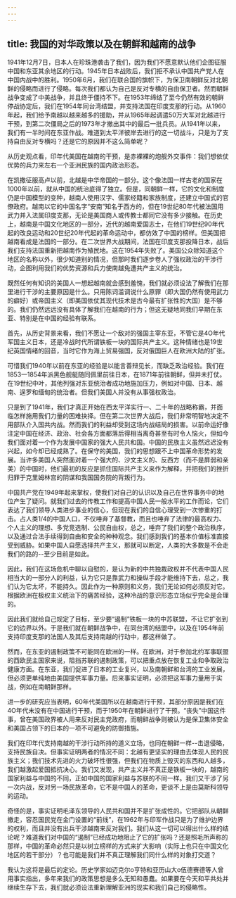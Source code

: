 ```yaml
---
---
---
```

title: 我国的对华政策以及在朝鲜和越南的战争
---



1941年12月7日，日本人在珍珠港袭击了我们，因为我们不愿意默认他们企图征服中国和东亚其余地区的行动。1945年日本战败后，我们拒不承认中国共产党人在中国内战中的胜利。1950年6月，我们在联合国的旗帜下，为保卫南朝鲜反对北朝鲜的侵略而进行了侵略。每次我们都认为自己是反对专横的自由保卫者。然而朝鲜战争变成了中美战争，并且终于僵持不下。在1953年缔结了至今仍然有效的朝鲜停战协定后，我们在1954年同台湾结盟，并支持法国在印度支那的行动。从1960年起，我们给予南越以越来越多的援助，并从1965年起调遣50万大军对北越进行干预，到第二次僵局之后的1973年才撤出其中的最后一批兵员。从1941年以来，我们有一半时间在东亚作战。难道到太平洋彼岸去进行的这一切战斗，只是为了支持自由反对专横吗？还是它的原因并不这么简单呢？

从历史观点看，印年代美国在越南的干预，是赤裸裸的炮舰外交事件：我们想依仗优势的兵力来左右一个亚洲民族的国内政治形态。

在凯撒征服高卢以前，北越是中华帝国的一部分。这个像法国一样古老的国家在1000年以前，就从中国的统治底得了独立。但是，同朝鲜一样，它的文化和制度仍是中国模型的变种，越南人使用汉字、儒家经籍和家族制度，还建立中国式的官僚政府。越南以它的中国名字“安南”知名于西方的，但在19世纪80年代被法国用武力并入法属印度支那，无论是美国商人或传教士都同它没有多少接触。在历史上，越南是中国文化地区的一部分，近代的越南爱国志士，在他们19世纪90年代起的改良运动和20世纪20年代起的革命运动中，都仿效了中国的榜样。但美国把越南看成是法国的一部分。在二次世界大战期间，法国在印度支那投降日本，战后我们支持法国重新把越南作为殖民地。这在1954年失败了。美国公众除知道这个地区的名称以外，很少知道别的情况，但那时我们逐步卷人了强权政治的干涉行动，企图利用我们的优势资源和兵力使南越免遭共产主义的统治。

既然任何有知识的美国人一想起越南就会感到羞愧，我们就必须设法了解我们在那里进行干涉的主要原因是什么。只用陈词滥调说什么原罪（即大国仍然有使用武力的癖好）或帝国主义（即美国依仗其现代技术是古今最有扩张性的大国）是不够的。我们仍然远远没有具体了解我们在越南的行为；但这无疑地同我们早期在东亚、特别是在中国的经验有联系。

首先，从历史背景来看，我们不愿让一个敌对的强国主宰东亚，不管它是4O年代军国主义日本，还是冷战时代所谓铁板一块的国际共产主义。这种情绪也是19世纪英国情绪的回音，当时它作为海上贸易强国，反对俄国巨人在欧洲大陆的扩张。

可惜我们1940年以前在东亚的经验是以能言善辩见长，而缺乏政治经验。我们在1853一1854年派黑色舰艇随同佩里前往日本，在1871年前往朝鲜，但并未打仗。在19世纪中叶，其他列强对东亚统治者成功地施加压力，例如对中国、日本、越南、逞罗和缅甸的统治者。但我们美国人并没有从事强权政治。

只是到了1941年，我们才真正开始在西太平洋实行一、二十年的战略称霸，并面临怎样施用我们力量的困难抉择。但在第二次世界大战后，我们非常明智地决定不用部队介入国共内战。然而我们的利益却受到这场内战结局的损害。以前命运好像注定中国在经济、政治、社会各方面都落后得相当离奇甚至有时令人恼火，但如今我们面对着一个作为发展中国家的强大人民共和国。中国的民族主义虽然迟迟没有兴起，如今却已经成熟了。在保守的美国，我们的思想跟不上中国革命形势的发展。当许多美国人突然面对着一个强大的、沙文主义的、反西方（而不是屏弱和亲美）的中国时，他们最初的反应是抓住国际共产主义来作为解释，并把我们的挫折归罪于克里姆林宫的阴谋和我国国务院的背叛行为。

中国共产党在1949年起来掌权，使我们对自己的认识以及自己在世界事务中的地位产生了疑问。就我们过去的传教工作和提高中国人民一般水平的工作而论，它们表达了我们领导人类进步事业的信心，但现在我们的自信心理受到一次惨重的打击。占人类1/4的中国人口，不仅唾弃了基督教，而且也唾弃了法律的最高权力、个人主义的理想、多党竞选制、公民自由权，总之，唾弃了我们的整个政治秩序，以及通过合法手续得到自由和安全的种种观念。我们感到我们的基本价值标准直接受到威胁。如果中国人自愿选择共产主义，那就可以断定，人类的大多数是不会走我们的路的--至少目前是如此。

因此，我们在这场危机中聊以自慰的，是认为新的中共独裁政权并不代表中国人民相当大的一部分人的利益，认为它只是靠武力和操纵手段才能维持下去，总之，我们认为它太坏，不能持久。因此作为一种原则和义务，我们无论如何必须反对它。根据欧洲在极权主义统治下的痛苦经验，这种冷战的意识形态立场似乎完全是合理的。

因此我们就给自己规定了目标，至少要“遏制”铁板一块的中苏联盟，不让它扩张到它的边界以外。于是我们就在朝鲜战争中，在同台湾的结盟中，以及在1954年前支持印度支那的法国人及其后支持南越的行动中，都这样做了。

然而，在东亚的遏制政策不可能同在欧洲的一样。在欧洲，对于参加北约军事联盟的西欧民主国家来说，阻挡苏联的遏制政策，可以把重点放在恢复工业和争取政治健康方面。在东亚，我们促进了日本的工业复兴，以及南朝鲜和台湾的工业发展，但必须更单纯地由美国提供军事力量。后来事实证明，必须把这军事力量用于实战，例如在南朝鲜那样。

进一步的研究应当表明，60年代美国所以在越南进行干预，其部分原因是我们在4O年代末没有在中国进行干预，而于1950年在朝鲜进行了干预。“丧失”中国这件事，曾在美国政界被人用来反对民主党政府，而朝鲜战争则被认为是保卫集体安全和美国占领下的日本的一项不可避免的防御措施。

我们在印年代支持南越的干涉行动所持的道义立场，也同在朝鲜一样--击退侵略，支持民族自决。但事实证明两者的情况不同：北越有更坚实的理由去体现人民的民族主义；我们技术先进的火力破坏性很强，但我们在物质上毁灭的东西和人越多，我们越激起爱国抵抗决心。我们又发现，共产主义并不真正是铁板一块的，越南的国家利益与中国的不同，正如中国的国家利益与苏联的不同一样。我们又干涉了另一次内战，反对另一场民族革命，它不是中国人的革命，更谈不上是由莫斯科领导的运动。

奇怪的是，事实证明毛泽东领导的人民共和国并不是扩张成性的。它把部队从朝鲜撤走，容忍国民党在金门设置的“前线”，在1962年与印军作战只是为了维护边界的权利，而且并没有出兵干涉越南来反对我们。我们从这一切可以得出什么样的结论呢？难道我们对中国的“遏制”已经成功地阻止了它的扩张吗？还是照毛所声称的那样，中国的革命必然只是以树立榜样的方式来扩大影响（实际上也只在中国文化地区的若干部分）？也可能是我们并不真正理解我们同什么样的对象打交道？

我认为这将是最后的定论。历史学家如迈克尔o亨特和亚历山大o伍德赛德等人曾用事实指出，多年来我们的政策思想是多么无知和愚蠢。如果要在今天和平共处并继续生存下去，我们就必须设法重新理解亚洲的现实和我们自己的侵略性。